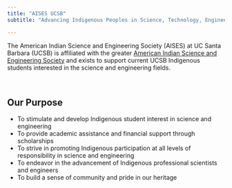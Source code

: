 ```yaml
---
title: "AISES UCSB"
subtitle: "Advancing Indigenous Peoples in Science, Technology, Engineering & Math"

---
```


The American Indian Science and Engineering Society (AISES) at UC Santa Barbara (UCSB) is affiliated with the greater [American Indian Science and Engineering Society](https://aises.org/) and exists to support current UCSB Indigenous students interested in the science and engineering fields.

<br>

## Our Purpose

- To stimulate and develop Indigenous student interest in science and engineering
- To provide academic assistance and financial support through scholarships
- To strive in promoting Indigenous participation at all levels of responsibility in science and engineering
- To endeavor in the advancement of Indigenous professional scientists and engineers
- To build a sense of community and pride in our heritage